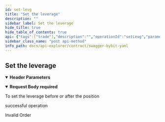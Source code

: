 ```yaml
---
id: set-levg
title: "Set the leverage"
description: ""
sidebar_label: Set the leverage
hide_title: true
hide_table_of_contents: true
api: {"tags":["trade"],"description":"","operationId":"setLevg","parameters":[{"name":"apiKey","in":"header","description":"Input your api key","required":true,"schema":{"type":"string"}},{"name":"secret","in":"header","description":"Input your api secret","required":true,"schema":{"type":"string"}}],"responses":{"200":{"description":"successful operation"},"400":{"description":"Invalid Order","content":{"application/json":{"example":{"status":400,"message":"Invalid Order"}}}}},"requestBody":{"content":{"application/json":{"schema":{"type":"object","properties":{"symbol":{"type":"string","description":"Symbol name"},"buyLeverage":{"type":"string","decription":"Must be greater than 0 and less than the risk limit leverage."},"sellLeverage":{"type":"string","decription":"Must be greater than 0 and less than the risk limit leverage."}}}}},"description":"To set the leverage before or after the position","required":true},"method":"post","path":"/contract/v3/private/position/set-leverage","servers":[{"url":"https://api-testnet.bybit.com","description":"Testnet server"}],"jsonRequestBodyExample":{"symbol":"string","buyLeverage":"string","sellLeverage":"string"},"info":{"description":"Here is decription\n","version":"2.0.0","title":"Swagger Bybit YAML","termsOfService":"http://swagger.io/terms/"},"postman":{"name":"Set the leverage","description":{"content":"","type":"text/plain"},"url":{"path":["contract","v3","private","position","set-leverage"],"host":["{{baseUrl}}"],"query":[],"variable":[]},"header":[{"disabled":false,"description":{"content":"(Required) Input your api key","type":"text/plain"},"key":"apiKey","value":""},{"disabled":false,"description":{"content":"(Required) Input your api secret","type":"text/plain"},"key":"secret","value":""},{"key":"Content-Type","value":"application/json"},{"key":"Accept","value":"application/json"}],"method":"POST","body":{"mode":"raw","raw":"\"\"","options":{"raw":{"language":"json"}}}}}
sidebar_class_name: "post api-method"
info_path: docs/api-explorer/contract/swagger-bybit-yaml
---
```



## Set the leverage

<details style={{"marginBottom":"1rem"}} data-collapsed={false} open={true}><summary style={{}}><strong>Header Parameters</strong></summary><div><ul><ParamsItem className={"paramsItem"} param={{"name":"apiKey","in":"header","description":"Input your api key","required":true,"schema":{"type":"string"}}}></ParamsItem><ParamsItem className={"paramsItem"} param={{"name":"secret","in":"header","description":"Input your api secret","required":true,"schema":{"type":"string"}}}></ParamsItem></ul></div></details><MimeTabs><TabItem label={"application/json"} value={"application/json-schema"}><details style={{}} data-collapsed={false} open={true}><summary style={{"textAlign":"left"}}><strong>Request Body</strong><strong style={{"fontSize":"var(--ifm-code-font-size)","color":"var(--openapi-required)"}}> required</strong></summary><div style={{"textAlign":"left","marginLeft":"1rem"}}><div style={{"marginTop":"1rem","marginBottom":"1rem"}}>

To set the leverage before or after the position

</div></div><ul style={{"marginLeft":"1rem"}}><SchemaItem collapsible={false} name={"symbol"} required={false} schemaDescription={"Symbol name"} schemaName={"string"} qualifierMessage={undefined} defaultValue={undefined}></SchemaItem><SchemaItem collapsible={false} name={"buyLeverage"} required={false} schemaDescription={undefined} schemaName={"string"} qualifierMessage={undefined} defaultValue={undefined}></SchemaItem><SchemaItem collapsible={false} name={"sellLeverage"} required={false} schemaDescription={undefined} schemaName={"string"} qualifierMessage={undefined} defaultValue={undefined}></SchemaItem></ul></details></TabItem></MimeTabs><div><ApiTabs><TabItem label={"200"} value={"200"}><div>

successful operation

</div><div></div></TabItem><TabItem label={"400"} value={"400"}><div>

Invalid Order

</div><div><MimeTabs schemaType={"response"}><TabItem label={"application/json"} value={"application/json"}><SchemaTabs><TabItem label={"Example"} value={"Example"}><ResponseSamples responseExample={"{\n  \"status\": 400,\n  \"message\": \"Invalid Order\"\n}"} language={"json"}></ResponseSamples></TabItem></SchemaTabs></TabItem></MimeTabs></div></TabItem></ApiTabs></div>
      